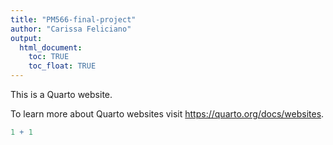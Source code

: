 ```yaml
---
title: "PM566-final-project"
author: "Carissa Feliciano"
output:
  html_document:
    toc: TRUE
    toc_float: TRUE
---
```


This is a Quarto website.

To learn more about Quarto websites visit <https://quarto.org/docs/websites>.

```r
1 + 1
```
